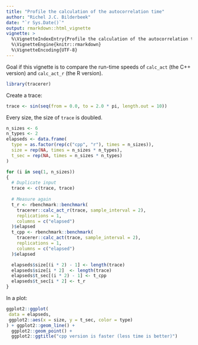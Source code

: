 ```yaml
---
title: "Profile the calculation of the autocorrelation time"
author: "Richel J.C. Bilderbeek"
date: "`r Sys.Date()`"
output: rmarkdown::html_vignette
vignette: >
  %\VignetteIndexEntry{Profile the calculation of the autocorrelation time}
  %\VignetteEngine{knitr::rmarkdown}
  %\VignetteEncoding{UTF-8}
---
```


Goal if this vignette is to compare the run-time speeds of `calc_act` (the
C++ version) and `calc_act_r` (the R version).

```r
library(tracerer)
```

Create a trace:

```r
trace <- sin(seq(from = 0.0, to = 2.0 * pi, length.out = 10))
```

Every size, the size of `trace` is doubled.

```r
n_sizes <- 6
n_types <- 2
elapseds <- data.frame(
  type = as.factor(rep(c("cpp", "r"), times = n_sizes)),
  size = rep(NA, times = n_sizes * n_types),
  t_sec = rep(NA, times = n_sizes * n_types)
)

for (i in seq(1, n_sizes))
{
  # Duplicate input
  trace <- c(trace, trace)
  
  # Measure again
  t_r <- rbenchmark::benchmark(
    tracerer::calc_act_r(trace, sample_interval = 2),
    replications = 1,
    columns = c("elapsed")
  )$elapsed
  t_cpp <- rbenchmark::benchmark(
    tracerer::calc_act(trace, sample_interval = 2),
    replications = 1,
    columns = c("elapsed")
  )$elapsed

  elapseds$size[(i * 2) - 1] <- length(trace)  
  elapseds$size[i * 2]  <- length(trace)
  elapseds$t_sec[(i * 2) - 1] <- t_cpp  
  elapseds$t_sec[i * 2] <- t_r
}
```

In a plot:

```r
ggplot2::ggplot(
 data = elapseds,
 ggplot2::aes(x = size, y = t_sec, color = type)
) + ggplot2::geom_line() + 
  ggplot2::geom_point() + 
  ggplot2::ggtitle("cpp version is faster (less time is better)")
```

